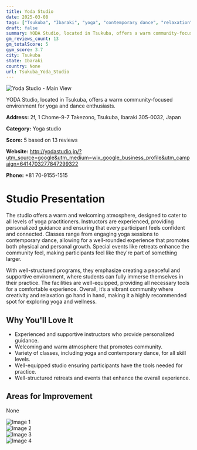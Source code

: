 ```yaml
---
title: Yoda Studio
date: 2025-03-08
tags: ["Tsukuba", "Ibaraki", "yoga", "contemporary dance", "relaxation", "atmosphere", "community", "Tsukuba"]  
draft: false
summary: YODA Studio, located in Tsukuba, offers a warm community-focused environment for yoga and dance enthusiasts.
gm_reviews_count: 13
gm_totalScore: 5
gym_score: 3.7
city: Tsukuba
state: Ibaraki
country: None
url: Tsukuba_Yoda_Studio
---
```


<div className="aspect-[16/9] relative my-8">
  <img 
    src="https://lh5.googleusercontent.com/p/AF1QipOF9MpHU47bXmV3v2vryVQ8CdmFwDW0AtWuHLgd=w1920-h1080-k-no"
    alt="Yoda Studio - Main View"
    className="object-cover absolute inset-0 w-full h-full rounded-lg"
  />
</div>

YODA Studio, located in Tsukuba, offers a warm community-focused environment for yoga and dance enthusiasts.

**Address:** 2f, 1 Chome-9-7 Takezono, Tsukuba, Ibaraki 305-0032, Japan

**Category:** Yoga studio

**Score:** 5 based on 13 reviews

**Website:** http://yodastudio.jp/?utm_source=google&utm_medium=wix_google_business_profile&utm_campaign=6414703277847299322

**Phone:** +81 70-9155-1515

# Studio Presentation

The studio offers a warm and welcoming atmosphere, designed to cater to all levels of yoga practitioners. Instructors are experienced, providing personalized guidance and ensuring that every participant feels confident and connected. Classes range from engaging yoga sessions to contemporary dance, allowing for a well-rounded experience that promotes both physical and personal growth. Special events like retreats enhance the community feel, making participants feel like they're part of something larger.

With well-structured programs, they emphasize creating a peaceful and supportive environment, where students can fully immerse themselves in their practice. The facilities are well-equipped, providing all necessary tools for a comfortable experience. Overall, it’s a vibrant community where creativity and relaxation go hand in hand, making it a highly recommended spot for exploring yoga and wellness.

## Why You'll Love It

- Experienced and supportive instructors who provide personalized guidance.
- Welcoming and warm atmosphere that promotes community.
- Variety of classes, including yoga and contemporary dance, for all skill levels.
- Well-equipped studio ensuring participants have the tools needed for practice.
- Well-structured retreats and events that enhance the overall experience.

## Areas for Improvement

None

<div className="grid grid-cols-1 xl:grid-cols-2 gap-4 my-8">
<div className="aspect-[4/3] relative"><img src="https://lh3.googleusercontent.com/gps-cs-s/AB5caB-KPwgPOrQSIVEwo44bvxenzbXvUy6OGXzdQTg8N9r3APszbr0Q7pKkX_0dn7C-6VB2SVVjgIezzufT25lDtGutYGOy9kV1VPeQpk3UhTOAAJosMI2JNN_tjXqQ52UYWLQRaJo=w1920-h1080-k-no" alt="Image 1" className="object-cover absolute inset-0 w-full h-full rounded-lg" /></div>
<div className="aspect-[4/3] relative"><img src="https://lh5.googleusercontent.com/p/AF1QipO8oCkO_2NtUjikdMhb2PAFNSwSQ0sB_gL96K3W=w1920-h1080-k-no" alt="Image 2" className="object-cover absolute inset-0 w-full h-full rounded-lg" /></div>
<div className="aspect-[4/3] relative"><img src="https://lh3.googleusercontent.com/gps-cs-s/AB5caB9YHFtRdI8eVacOvMOFL7wg81TKd1e1zycUtakpL8_C-hFMqTJo9tQVLViLLzYR0SuBu47gt23JMcs3fz-PQcWoD6g44lcTCCGbO3DyiYublx4brhqGv9qXREcTk6Qvo_AXsahXFw=w1920-h1080-k-no" alt="Image 3" className="object-cover absolute inset-0 w-full h-full rounded-lg" /></div>
<div className="aspect-[4/3] relative"><img src="https://lh5.googleusercontent.com/p/AF1QipNZDaixY8sj4uHItiU1wMFjKs8RAUrp8BoZEjx6=w1920-h1080-k-no" alt="Image 4" className="object-cover absolute inset-0 w-full h-full rounded-lg" /></div>
</div>